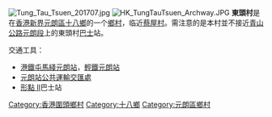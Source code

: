 {{unreferenced|time=2019-05-17T05:11:50+00:00}}
[[File:Tung_Tau_Tsuen_201707.jpg|thumb]]
[[File:HK_TungTauTsuen_Archway.JPG|thumb]]
'''東頭村'''是在[[香港|香港]][[新界|新界]][[元朗區|元朗區]][[十八鄉|十八鄉]]的一个[[鄉村|鄉村]]，临近[[蔡屋村|蔡屋村]]。需注意的是本村並不接近[[青山公路元朗段|青山公路元朗段]]上的東頭村[[巴士|巴士]]站。

交通工具：
*[[港鐵|港鐵]][[屯馬綫|屯馬綫]][[元朗站_(屯馬綫)|元朗站]]，[[香港輕鐵|輕鐵]][[元朗站_(輕鐵)|元朗站]]
*[[元朗站公共運輸交匯處|元朗站公共運輸交匯處]]
*[[形點_II|形點 II]]巴士站
[[Category:香港圍頭鄉村|Category:香港圍頭鄉村]]
[[Category:十八鄉|Category:十八鄉]]
[[Category:元朗區鄉村|Category:元朗區鄉村]]